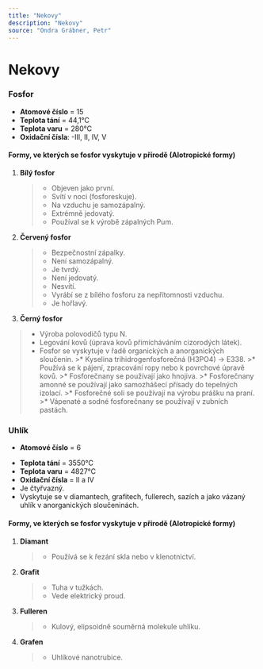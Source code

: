 ```yaml
---
title: "Nekovy"
description: "Nekovy"
source: "Ondra Grábner, Petr"
---
```


# Nekovy
### Fosfor
- **Atomové číslo** = 15
- **Teplota tání** = 44,1°C
- **Teplota varu** = 280°C
- **Oxidační čísla**: -III, II, IV, V
#### Formy, ve kterých se fosfor vyskytuje v přírodě (Alotropické formy)
1. **Bílý fosfor**
    >* Objeven jako první.
    >* Svítí v noci (fosforeskuje).
    >* Na vzduchu je samozápalný.
    >* Extrémně jedovatý.
    >* Používal se k výrobě zápalných Pum.
2. **Červený fosfor**
    >* Bezpečnostní zápalky.
    >* Není samozápalný.
    >* Je tvrdý.
    >* Není jedovatý.
    >* Nesvítí.
    >* Vyrábí se z bílého fosforu za nepřítomnosti vzduchu.
    >* Je hořlavý.
3. **Černý fosfor**
>* Výroba polovodičů typu N.
>* Legování kovů (úprava kovů přimícháváním cizorodých látek).
>* Fosfor se vyskytuje v řadě organických a anorganických sloučenin.
    >* Kyselina trihidrogenfosforečná (H3PO4) -> E338.
    >* Používá se k pájení, zpracování ropy nebo k povrchové úpravě kovů.
    >* Fosforečnany se používají jako hnojiva.
    >* Fosforečnany amonné se používají jako samozhášecí přísady do tepelných izolací.
    >* Fosforečné soli se používají na výrobu prášku na praní.
    >* Vápenaté a sodné fosforečnany se používají v zubních pastách.

### Uhlík
- **Atomové číslo** = 6
* **Teplota tání** = 3550°C
* **Teplota varu** = 4827°C
* **Oxidační čísla** = II a IV
* Je čtyřvazný.
* Vyskytuje se v diamantech, grafitech, fullerech, sazích a jako vázaný uhlík v anorganických sloučeninách.
#### Formy, ve kterých se fosfor vyskytuje v přírodě (Alotropické formy)
1. **Diamant**
    >* Používá se k řezání skla nebo v klenotnictví.
2. **Grafit**
    >* Tuha v tužkách.
    >* Vede elektrický proud.
3. **Fulleren**
    >* Kulový, elipsoidně souměrná molekule uhlíku.
4. **Grafen**
    >* Uhlíkové nanotrubice.
